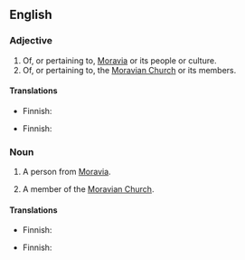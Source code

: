 ==English==

===Adjective===
{{en-adj|-}}

# Of, or pertaining to, [[Moravia]] or its people or culture.
# Of, or pertaining to, the [[Moravian Church]] or its members.

====Translations====
{{trans-top|pertaining to Moravia}}
* Finnish: {{t-|fi|määriläinen}}
{{trans-mid}}
{{trans-bottom}}

{{trans-top|pertaining to the Moravian Church}}
* Finnish: {{t-|fi|herrnhutilainen}}
{{trans-mid}}
{{trans-bottom}}

===Noun===
{{en-noun}}

# {{context|historical}} A person from [[Moravia]].
# A member of the [[Moravian Church]].

====Translations====
{{trans-top|person from Moravia}}
* Finnish: {{t-|fi|määriläinen}}
{{trans-mid}}
{{trans-bottom}}

{{trans-top|member of the Moravian Church}}
* Finnish: {{t-|fi|herrnhutilainen}}
{{trans-mid}}
{{trans-bottom}}